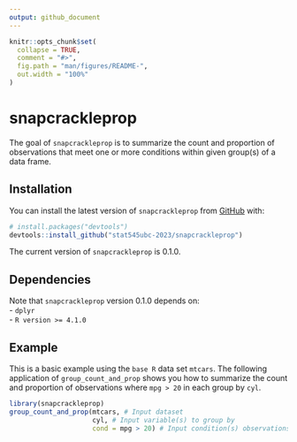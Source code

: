 ```yaml
---
output: github_document
---
```


<!-- README.md is generated from README.Rmd. Please edit that file -->

```r
knitr::opts_chunk$set(
  collapse = TRUE,
  comment = "#>",
  fig.path = "man/figures/README-",
  out.width = "100%"
)
```

# snapcrackleprop

<!-- badges: start -->
<!-- badges: end -->

The goal of `snapcrackleprop` is to summarize the count and proportion of observations that meet one or more conditions within given group(s) of a data frame.

## Installation

You can install the latest version of `snapcrackleprop` from [GitHub](https://github.com/) with:

``` r
# install.packages("devtools")
devtools::install_github("stat545ubc-2023/snapcrackleprop")
```

The current version of `snapcrackleprop` is 0.1.0. 

## Dependencies

Note that `snapcrackleprop` version 0.1.0 depends on:   
- `dplyr`  
- `R version >= 4.1.0`  

## Example

This is a basic example using the `base R` data set `mtcars`. The following application of `group_count_and_prop` shows you how to summarize the count and proportion of observations where `mpg > 20` in each group by `cyl`. 

```r
library(snapcrackleprop) 
group_count_and_prop(mtcars, # Input dataset
                     cyl, # Input variable(s) to group by
                     cond = mpg > 20) # Input condition(s) observations must meet 
```

